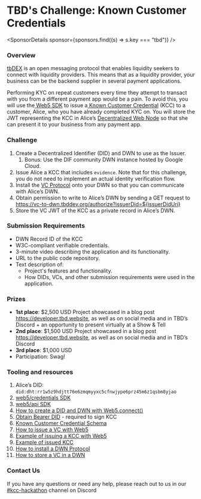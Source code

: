 
# TBD's Challenge: Known Customer Credentials

<SponsorDetails sponsor={sponsors.find((s) => s.key === "tbd")} />

### Overview

[tbDEX](https://developer.tbd.website/docs/tbdex/) is an open messaging protocol that enables liquidity seekers to connect with liquidity providers. This means that as a liquidity provider, your business can be the backend supplier in several payment applications.

Performing KYC on repeat customers every time they attempt to transact with you from a different payment app would be a pain. To avoid this, you will use the[ Web5 SDK](https://developer.tbd.website/docs/web5/) to issue a[ Known Customer Credential](https://github.com/TBD54566975/known-customer-credential) (KCC) to a customer, Alice, who you have already completed KYC on. You will store the JWT representing the KCC in Alice’s [Decentralized Web Node](https://developer.tbd.website/docs/web5/decentralized-web-nodes/what-are-dwns) so that she can present it to your business from any payment app.

### Challenge

1. Create a Decentralized Identifier (DID) and DWN to use as the Issuer.
   1. Bonus: Use the DIF community DWN instance hosted by Google Cloud.
2. Issue Alice a KCC that includes `evidence`. Note that for this challenge, you do not need to implement an actual identity verification flow.
3. Install the [VC Protocol](https://vc-to-dwn.tbddev.org/vc-protocol) onto your DWN so that you can communicate with Alice’s DWN.
4. Obtain permission to write to Alice’s DWN by sending a GET request to https://vc-to-dwn.tbddev.org/authorize?issuerDid=${issuerDidUri}
5. Store the VC JWT of the KCC as a private record in Alice’s DWN.

### Submission Requirements

- DWN Record ID of the KCC
- W3C-compliant verifiable credentials.
- 3-minute video describing the application and its functionality.
- URL to the public code repository.
- Text description of:
  - Project's features and functionality.
  - How DIDs, VCs, and other submission requirements were used in the application.

### Prizes

- **1st place**: $2,500 USD Project showcased in a blog post https://developer.tbd.website, as well as on social media and in TBD’s Discord + an opportunity to present virtually at a Show & Tell
- **2nd place**: $1,500 USD Project showcased in a blog post https://developer.tbd.website, as well as on social media and in TBD’s Discord
- **3rd place**: $1,000 USD
- Participation: Swag!

### Tooling and resources

1. Alice’s DID: <code>did:dht:rr1w5z9hdjtt76e6zmqmyyxc5cfnwjype6prz45m6z1qsbm8yjao</code>
2. [web5/credentials SDK](https://www.npmjs.com/package/@web5/credentials)
3. [web5/api SDK](https://www.npmjs.com/package/@web5/api)
4. [How to create a DID and DWN with Web5.connect()](https://developer.tbd.website/docs/web5/decentralized-web-nodes/web5-connect)
5. [Obtain Bearer DID](https://developer.tbd.website/docs/web5/quickstart#2-access-bearer-did) - required to sign KCC
6. [Known Customer Credential Schema](https://vc.schemas.host/kcc.schema.json)
7. [How to issue a VC with Web5](https://developer.tbd.website/docs/web5/verifiable-credentials/vc-issuance)
8. [Example of issuing a KCC with Web5](https://github.com/TBD54566975/tbd-examples/tree/main/javascript/kcc-issuance-snippet#readme)
9. [Example of issued KCC](https://github.com/TBD54566975/tbd-examples/tree/main/javascript/kcc-issuance-snippet#output-vc-json)
10. [How to install a DWN Protocol](https://developer.tbd.website/docs/web5/decentralized-web-nodes/protocols#installing-a-protocol)
11. [How to store a VC in a DWN](https://developer.tbd.website/docs/web5/verifiable-credentials/vcs-in-dwn)

### Contact Us

If you have any questions or need any help, please reach out to us in our[ #kcc-hackathon](https://discord.com/channels/937858703112155166/1272378659730100245) channel on Discord
